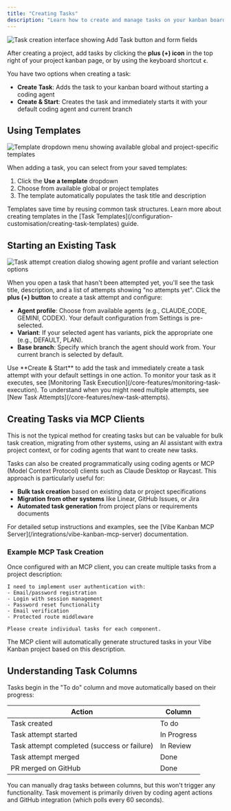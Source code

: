 ```yaml
---
title: "Creating Tasks"
description: "Learn how to create and manage tasks on your kanban board, including using templates, starting coding agents, and understanding task states"
---
```


<Frame>
<img src="/images/screenshot-create-task.png" alt="Task creation interface showing Add Task button and form fields" />
</Frame>

After creating a project, add tasks by clicking the **plus (+) icon** in the top right of your project kanban page, or by using the keyboard shortcut **`c`**.

You have two options when creating a task:

- **Create Task**: Adds the task to your kanban board without starting a coding agent
- **Create & Start**: Creates the task and immediately starts it with your default coding agent and current branch

## Using Templates

<Frame>
<img src="/images/screenshot-create-task-template-dropdown.png" alt="Template dropdown menu showing available global and project-specific templates" />
</Frame>

When adding a task, you can select from your saved templates:

1. Click the **Use a template** dropdown
2. Choose from available global or project templates
3. The template automatically populates the task title and description

<Note>
Templates save time by reusing common task structures. Learn more about creating templates in the [Task Templates](/configuration-customisation/creating-task-templates) guide.
</Note>

## Starting an Existing Task

<Frame>
<img src="/images/vk-new-task-attempt.png" alt="Task attempt creation dialog showing agent profile and variant selection options" />
</Frame>

When you open a task that hasn't been attempted yet, you'll see the task title, description, and a list of attempts showing "no attempts yet". Click the **plus (+) button** to create a task attempt and configure:

- **Agent profile**: Choose from available agents (e.g., CLAUDE_CODE, GEMINI, CODEX). Your default configuration from Settings is pre-selected.
- **Variant**: If your selected agent has variants, pick the appropriate one (e.g., DEFAULT, PLAN).
- **Base branch**: Specify which branch the agent should work from. Your current branch is selected by default.

<Tip>
Use **Create & Start** to add the task and immediately create a task attempt with your default settings in one action.
</Tip>

<Note>
To monitor your task as it executes, see [Monitoring Task Execution](/core-features/monitoring-task-execution). To understand when you might need multiple attempts, see [New Task Attempts](/core-features/new-task-attempts).
</Note>

## Creating Tasks via MCP Clients

<Warning>
This is not the typical method for creating tasks but can be valuable for bulk task creation, migrating from other systems, using an AI assistant with extra project context, or for coding agents that want to create new tasks.
</Warning>

Tasks can also be created programmatically using coding agents or MCP (Model Context Protocol) clients such as Claude Desktop or Raycast. This approach is particularly useful for:

- **Bulk task creation** based on existing data or project specifications
- **Migration from other systems** like Linear, GitHub Issues, or Jira
- **Automated task generation** from project plans or requirements documents

<Tip>
For detailed setup instructions and examples, see the [Vibe Kanban MCP Server](/integrations/vibe-kanban-mcp-server) documentation.
</Tip>

### Example MCP Task Creation

Once configured with an MCP client, you can create multiple tasks from a project description:

```
I need to implement user authentication with:
- Email/password registration
- Login with session management  
- Password reset functionality
- Email verification
- Protected route middleware

Please create individual tasks for each component.
```

The MCP client will automatically generate structured tasks in your Vibe Kanban project based on this description.

## Understanding Task Columns

Tasks begin in the "To do" column and move automatically based on their progress:

| Action | Column |
|--------|---------|
| Task created | To do |
| Task attempt started | In Progress |
| Task attempt completed (success or failure) | In Review |
| Task attempt merged | Done |
| PR merged on GitHub | Done |

<Info>
You can manually drag tasks between columns, but this won't trigger any functionality. Task movement is primarily driven by coding agent actions and GitHub integration (which polls every 60 seconds).
</Info>
